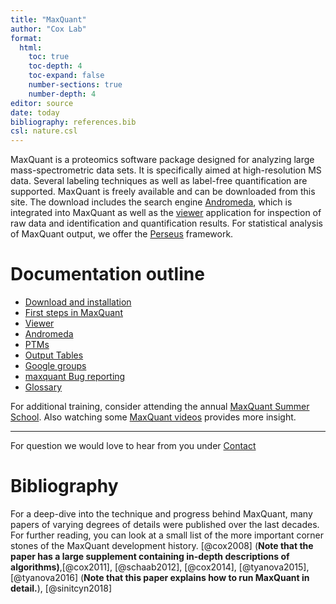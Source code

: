 ```yaml
---
title: "MaxQuant"
author: "Cox Lab"
format: 
  html:
    toc: true
    toc-depth: 4
    toc-expand: false
    number-sections: true
    number-depth: 4
editor: source
date: today
bibliography: references.bib
csl: nature.csl
---
```


MaxQuant is a proteomics software package designed for analyzing large mass-spectrometric data sets.
It is specifically aimed at high-resolution MS data.
Several labeling techniques as well as label-free quantification are supported.
MaxQuant is freely available and can be downloaded from this site.
The download includes the search engine [Andromeda](andromeda_instructions.html), which is integrated into MaxQuant as well as the [viewer](viewer_instructions.html) application for inspection of raw data and identification and quantification results.
For statistical analysis of MaxQuant output, we offer the [Perseus](perseus_instructions.html) framework.

# Documentation outline

-   [Download and installation](Download_Installation.html)
-   [First steps in MaxQuant](MQ_FirstSteps.html)
-   [Viewer](viewer_instructions.html)
-   [Andromeda](andromeda_instructions.html)
-   [PTMs](PTMs.html) 
-   [Output Tables](output_tables.html)
-   [Google groups](https://groups.google.com/g/maxquant-list?pli=1)
-   [maxquant Bug reporting](https://github.com/cox-labs/CoxLab_Bug_Reporting)
-   [Glossary](Glossary.html)

For additional training, consider attending the annual [MaxQuant Summer School](https://maxquant.org/summer_school/).
Also watching some [MaxQuant videos](https://www.youtube.com/c/MaxQuantChannel) provides more insight.

------------------------------------------------------------------------

For question we would love to hear from you under [Contact](contact.html)

# Bibliography

For a deep-dive into the technique and progress behind MaxQuant, many papers of varying degrees of details were published over the last decades.
For further reading, you can look at a small list of the more important corner stones of the MaxQuant development history.
[@cox2008] (**Note that the paper has a large supplement containing in-depth descriptions of algorithms)**,[@cox2011], [@schaab2012], [@cox2014], [@tyanova2015], [@tyanova2016] (**Note that this paper explains how to run MaxQuant in detail.**), [@sinitcyn2018]
